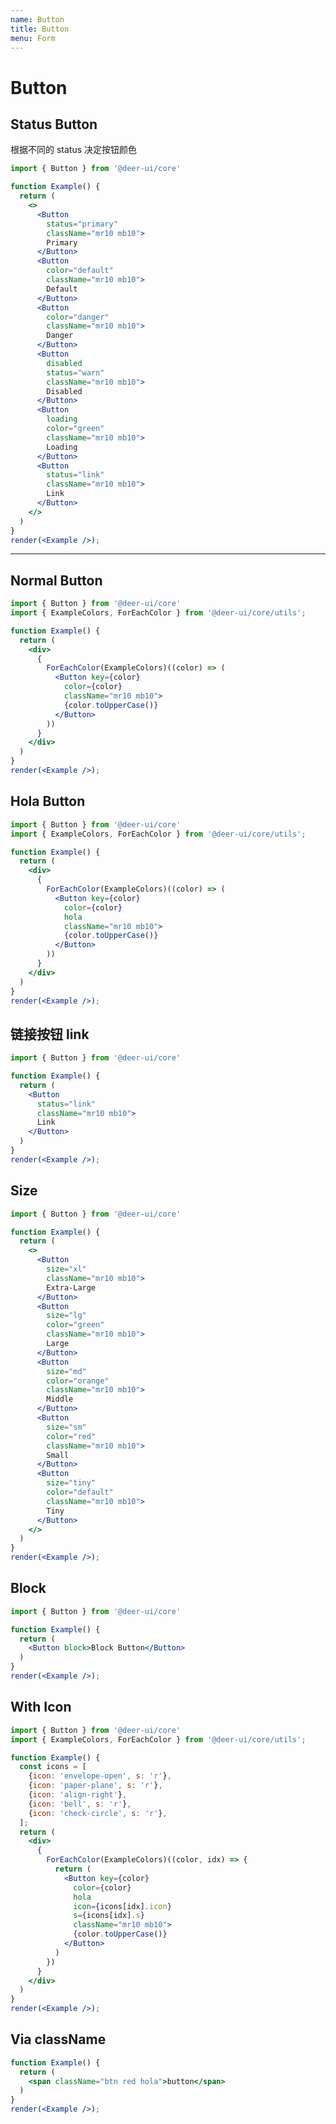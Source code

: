 ```yaml
---
name: Button
title: Button
menu: Form
---
```


# Button

## Status Button

根据不同的 status 决定按钮颜色

```jsx live noInline
import { Button } from '@deer-ui/core'

function Example() {
  return (
    <>
      <Button
        status="primary"
        className="mr10 mb10">
        Primary
      </Button>
      <Button
        color="default"
        className="mr10 mb10">
        Default
      </Button>
      <Button
        color="danger"
        className="mr10 mb10">
        Danger
      </Button>
      <Button
        disabled
        status="warn"
        className="mr10 mb10">
        Disabled
      </Button>
      <Button
        loading
        color="green"
        className="mr10 mb10">
        Loading
      </Button>
      <Button
        status="link"
        className="mr10 mb10">
        Link
      </Button>
    </>
  )
}
render(<Example />);
```

-----------

## Normal Button

```jsx live noInline
import { Button } from '@deer-ui/core'
import { ExampleColors, ForEachColor } from '@deer-ui/core/utils';

function Example() {
  return (
    <div>
      {
        ForEachColor(ExampleColors)((color) => (
          <Button key={color}
            color={color}
            className="mr10 mb10">
            {color.toUpperCase()}
          </Button>
        ))
      }
    </div>
  )
}
render(<Example />);
```

## Hola Button

```jsx live noInline
import { Button } from '@deer-ui/core'
import { ExampleColors, ForEachColor } from '@deer-ui/core/utils';

function Example() {
  return (
    <div>
      {
        ForEachColor(ExampleColors)((color) => (
          <Button key={color}
            color={color}
            hola
            className="mr10 mb10">
            {color.toUpperCase()}
          </Button>
        ))
      }
    </div>
  )
}
render(<Example />);
```

## 链接按钮 link

```jsx live noInline
import { Button } from '@deer-ui/core'

function Example() {
  return (
    <Button
      status="link"
      className="mr10 mb10">
      Link
    </Button>
  )
}
render(<Example />);
```

## Size

```jsx live noInline
import { Button } from '@deer-ui/core'

function Example() {
  return (
    <>
      <Button
        size="xl"
        className="mr10 mb10">
        Extra-Large
      </Button>
      <Button
        size="lg"
        color="green"
        className="mr10 mb10">
        Large
      </Button>
      <Button
        size="md"
        color="orange"
        className="mr10 mb10">
        Middle
      </Button>
      <Button
        size="sm"
        color="red"
        className="mr10 mb10">
        Small
      </Button>
      <Button
        size="tiny"
        color="default"
        className="mr10 mb10">
        Tiny
      </Button>
    </>
  )
}
render(<Example />);
```

## Block

```jsx live noInline
import { Button } from '@deer-ui/core'

function Example() {
  return (
    <Button block>Block Button</Button>
  )
}
render(<Example />);
```

## With Icon

```jsx live noInline
import { Button } from '@deer-ui/core'
import { ExampleColors, ForEachColor } from '@deer-ui/core/utils';

function Example() {
  const icons = [
    {icon: 'envelope-open', s: 'r'},
    {icon: 'paper-plane', s: 'r'},
    {icon: 'align-right'},
    {icon: 'bell', s: 'r'},
    {icon: 'check-circle', s: 'r'},
  ];
  return (
    <div>
      {
        ForEachColor(ExampleColors)((color, idx) => {
          return (
            <Button key={color}
              color={color}
              hola
              icon={icons[idx].icon}
              s={icons[idx].s}
              className="mr10 mb10">
              {color.toUpperCase()}
            </Button>
          )
        })
      }
    </div>
  )
}
render(<Example />);
```

## Via className

```jsx live noInline
function Example() {
  return (
    <span className="btn red hola">button</span>
  )
}
render(<Example />);
```
